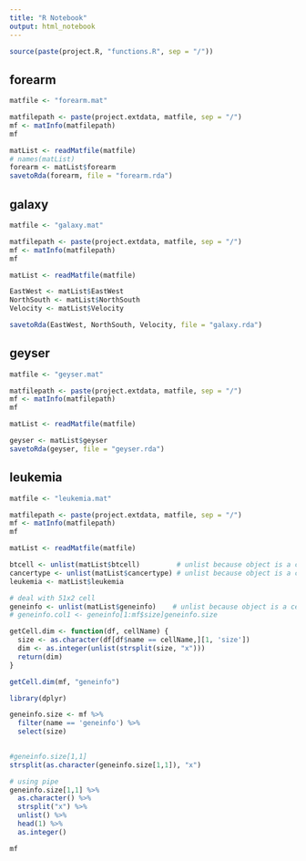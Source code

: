 ```yaml
---
title: "R Notebook"
output: html_notebook
---
```



```r
source(paste(project.R, "functions.R", sep = "/"))
```

## forearm
```r
matfile <- "forearm.mat"

matfilepath <- paste(project.extdata, matfile, sep = "/")
mf <- matInfo(matfilepath)
mf

matList <- readMatfile(matfile)
# names(matList)
forearm <- matList$forearm
savetoRda(forearm, file = "forearm.rda")
```

## galaxy
```r
matfile <- "galaxy.mat"

matfilepath <- paste(project.extdata, matfile, sep = "/")
mf <- matInfo(matfilepath)
mf

matList <- readMatfile(matfile)

EastWest <- matList$EastWest
NorthSouth <- matList$NorthSouth
Velocity <- matList$Velocity

savetoRda(EastWest, NorthSouth, Velocity, file = "galaxy.rda")
```

## geyser
```r
matfile <- "geyser.mat"

matfilepath <- paste(project.extdata, matfile, sep = "/")
mf <- matInfo(matfilepath)
mf

matList <- readMatfile(matfile)

geyser <- matList$geyser
savetoRda(geyser, file = "geyser.rda")
```



## leukemia
```r
matfile <- "leukemia.mat"

matfilepath <- paste(project.extdata, matfile, sep = "/")
mf <- matInfo(matfilepath)
mf

matList <- readMatfile(matfile)

btcell <- unlist(matList$btcell)         # unlist because object is a cell
cancertype <- unlist(matList$cancertype) # unlist because object is a cell
leukemia <- matList$leukemia

# deal with 51x2 cell
geneinfo <- unlist(matList$geneinfo)    # unlist because object is a cell
# geneinfo.col1 <- geneinfo[1:mf$size]geneinfo.size 

```

```r
getCell.dim <- function(df, cellName) {
  size <- as.character(df[df$name == cellName,][1, 'size'])
  dim <- as.integer(unlist(strsplit(size, "x")))
  return(dim)
}

getCell.dim(mf, "geneinfo")
```


```r
library(dplyr)

geneinfo.size <- mf %>%
  filter(name == 'geneinfo') %>%
  select(size)
  

```

```r
  
#geneinfo.size[1,1]
strsplit(as.character(geneinfo.size[1,1]), "x")
```

```r
# using pipe
geneinfo.size[1,1] %>%
  as.character() %>%
  strsplit("x") %>%
  unlist() %>%
  head(1) %>%
  as.integer()
```

```r
mf
```

